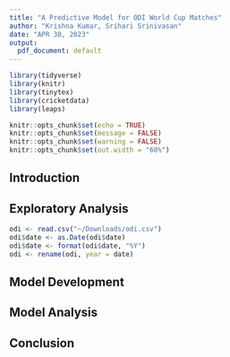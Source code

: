 ```yaml
---
title: "A Predictive Model for ODI World Cup Matches"
author: "Krishna Kumar, Srihari Srinivasan"
date: "APR 30, 2023"
output:
  pdf_document: default
---
```


```r
library(tidyverse)
library(knitr)
library(tinytex)
library(cricketdata)
library(leaps)

knitr::opts_chunk$set(echo = TRUE)
knitr::opts_chunk$set(message = FALSE)
knitr::opts_chunk$set(warning = FALSE)
knitr::opts_chunk$set(out.width = "60%")
```

## Introduction


## Exploratory Analysis

```r
odi <- read.csv("~/Downloads/odi.csv")
odi$date <- as.Date(odi$date)
odi$date <- format(odi$date, "%Y")
odi <- rename(odi, year = date)
```


## Model Development


## Model Analysis


## Conclusion

